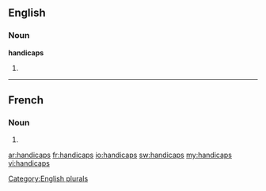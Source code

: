 ==English==

===Noun===
'''handicaps'''

# {{plural of|[[handicap]]}}

[[Category:English plurals]]

----

==French==

===Noun===
{{infl|fr|plural}} {{m|p}}

# {{plural of|handicap|lang=fr}}

[[ar:handicaps]]
[[fr:handicaps]]
[[io:handicaps]]
[[sw:handicaps]]
[[my:handicaps]]
[[vi:handicaps]]